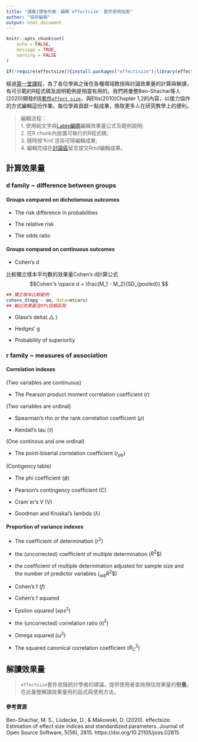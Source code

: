 ```yaml
---
title: "講義1課後作業：編輯`effectsize` 套件使用指南"
author: "協同編輯"
output: html_document
---
```


```r
knitr::opts_chunk$set(
	echo = FALSE,
	message = TRUE,
	warning = FALSE
)

if(!require(effectsize)){install.packages("effectisize");library(effectsize)}else{library(effectsize)}
```




經過[第一堂課程](Lecture01.html)，為了各位學員之後在各種場域教授與討論效果量的計算與解讀，有可示範的R程式碼及說明範例是相當有用的。我們將彙整Ben-Shachar等人(2020)開發的[R套件`effect size`](https://easystats.github.io/effectsize/index.html)，與Ellis(2010)Chapter 1,2的內容，以接力協作的方式編輯這份作業。每位學員貢獻一點成果，換取更多人在研究教學上的便利。


> 編輯流程：<br>1. 使用純文字與[Latex編碼](http://tug.ctan.org/info/latex-refsheet/LaTeX_RefSheet.pdf)編輯效果量公式及範例說明;<br> 2. 在R chunk內放置可執行的R程式碼;<br> 3. 隨時按'Knit'渲染可得編輯成果;<br> 4. 編輯完成在[討論區](https://github.com/Rstat-project/seed_courses/discussions)留言提交Rmd編輯成果。


## 計算效果量

### d family ~ difference between groups

#### Groups compared on dichotomous outcomes


- The risk difference in probabilities

- The relative risk

- The odds ratio

#### Groups compared on continuous outcomes

- Cohen’s d

比較獨立樣本平均數的效果量Cohen's d計算公式
$$Cohen's \space d = \frac{M_1 - M_2}{SD_{pooled}} $$

```r
## 獨立樣本比較範例
cohens_d(mpg ~ am, data=mtcars)
## 輸出效果量及95%信賴區間
```


- Glass’s delta( $\triangle$ )

- Hedges’ g 

- Probability of superiority


### r family ~ measures of association


#### Correlation indexes

(Two variables are continuous)

- The Pearson product moment correlation coefﬁcient ($r$) 


(Two variables are ordinal)

- Spearman’s rho or the rank correlation coefﬁcient ($\rho$)

- Kendall’s tau ($\tau$)

(One continous and one ordinal)

- The point-biserial correlation coefﬁcient ($r_{pb}$)

(Contigency table)

- The phi coefﬁcient ($\phi$)

- Pearson’s contingency coefﬁcient (C)

- Cram´er’s V (V)

- Goodman and Kruskal’s lambda ($\lambda$)


#### Proportion of variance indexes

- The coefﬁcient of determination ($r^2$)


- the (uncorrected) coefﬁcient of multiple determination ($R^2$$)


- the coefﬁcient of multiple determination adjusted for sample size and the number of predictor variables ($_{adj}R^2$$)


- Cohen’s f ($f$)


- Cohen’s f squared


- Epsilon squared ($eps^2$)


- the (uncorrected) correlation ratio ($\eta^2$)


- Omega squared ($\omega^2$)


- The squared canonical correlation coefﬁcient ($R^2_C$)

## 解讀效果量

> `effectsize`套件收錄統計學者的建議，提供使用者查詢預估效果量的**份量**。在此彙整解讀效果量用的函式與使用方法。




#### 參考資源

Ben-Shachar, M. S., Lüdecke, D., & Makowski, D. (2020). effectsize: Estimation of effect size indices and standardized parameters. Journal of Open Source Software, 5(56), 2815. https://doi.org/10.21105/joss.02815
